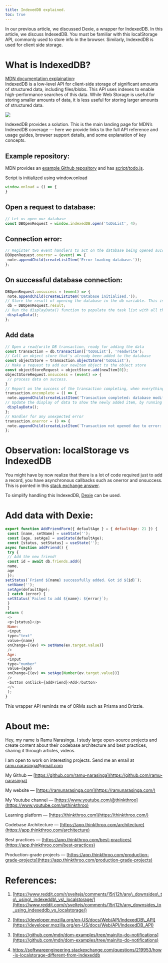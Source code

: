 ```yaml
---
title: IndexedDB explained.
toc: true
---
```


In our previous article, we discussed Dexie, a wrapper for IndexedDB. In this article, we discuss IndexedDB. You must be familiar with this localStorage API, commonly used to store info in the browser. Similarly, IndexedDB is used for client side storage.

# **What is IndexedDB?**

[MDN documentation explaination](https://developer.mozilla.org/en-US/docs/Web/API/IndexedDB_API):  
IndexedDB is a low-level API for client-side storage of significant amounts of structured data, including files/blobs. This API uses indexes to enable high-performance searches of this data. While Web Storage is useful for storing smaller amounts of data, it is less useful for storing larger amounts of structured data.

![](https://miro.medium.com/v2/resize:fit:875/1*9Lb_9Gm2LBcQXYax9aHQYw.png)

IndexedDB provides a solution. This is the main landing page for MDN’s IndexedDB coverage — here we provide links to the full API reference and usage guides, browser support details, and some explanation of key concepts.

## **Example repository:**

MDN provides an [example Github repository](https://github.com/mdn/dom-examples/tree/main/to-do-notifications) and has [script/todo.js](https://github.com/mdn/dom-examples/blob/main/to-do-notifications/scripts/todo.js).

Script is initialized using window.onload

```javascript
window.onload = () => {
}
```

## **Open a request to database:**

```javascript
// Let us open our database
const DBOpenRequest = window.indexedDB.open('toDoList', 4);
```

## **Connection error:**

```javascript
// Register two event handlers to act on the database being opened successfully, or not
DBOpenRequest.onerror = (event) => {
 note.appendChild(createListItem('Error loading database.'));
};
```

## **On successful database connection:**

```javascript
DBOpenRequest.onsuccess = (event) => {
 note.appendChild(createListItem('Database initialised.'));
// Store the result of opening the database in the db variable. This is used a lot below
 db = DBOpenRequest.result;
// Run the displayData() function to populate the task list with all the to-do list data already in the IndexedDB
 displayData();
};
```

## **Add data**

```javascript
// Open a read/write DB transaction, ready for adding the data
const transaction = db.transaction(['toDoList'], 'readwrite');
// Call an object store that's already been added to the database
const objectStore = transaction.objectStore('toDoList');
// Make a request to add our newItem object to the object store
const objectStoreRequest = objectStore.add(newItem[0]);
objectStoreRequest.onsuccess = (event) => {
 // process data on success.
}
// Report on the success of the transaction completing, when everything is done
transaction.oncomplete = () => {
 note.appendChild(createListItem('Transaction completed: database modification finished.'));
// Update the display of data to show the newly added item, by running displayData() again.
 displayData();
};
// Handler for any unexpected error
transaction.onerror = () => {
 note.appendChild(createListItem(`Transaction not opened due to error: ${transaction.error}`));
};
```

# **Observation: localStorage vs IndexedDB**

You might have by now realize that there is a lot of code required just to add a record, you have asynchronous callbacks such as onerror and onsuccess. This is pointed in this [stack exchange answer](https://softwareengineering.stackexchange.com/questions/219953/how-is-localstorage-different-from-indexeddb).

To simplify handling this IndexedDB, [Dexie](https://dexie.org/docs/Tutorial/React) can be used.

# **Add data with Dexie:**

```javascript
export function AddFriendForm({ defaultAge } = { defaultAge: 21 }) {
 const [name, setName] = useState('');
 const [age, setAge] = useState(defaultAge);
 const [status, setStatus] = useState('');
async function addFriend() {
 try {
 // Add the new friend!
 const id = await db.friends.add({
 name,
 age
 });
setStatus(`Friend ${name} successfully added. Got id ${id}`);
 setName('');
 setAge(defaultAge);
 } catch (error) {
 setStatus(`Failed to add ${name}: ${error}`);
 }
 }
return (
 <>
 <p>{status}</p>
 Name:
 <input
 type="text"
 value={name}
 onChange={(ev) => setName(ev.target.value)}
 />
 Age:
 <input
 type="number"
 value={age}
 onChange={(ev) => setAge(Number(ev.target.value))}
 />
 <button onClick={addFriend}>Add</button>
 </>
 );
}
```

This wrapper API reminds me of ORMs such as Prisma and Drizzle.

# **About me:**

Hey, my name is Ramu Narasinga. I study large open-source projects and create content about their codebase architecture and best practices, sharing it through articles, videos.

I am open to work on interesting projects. Send me an email at ramu.narasinga@gmail.com

My Github — [https://github.com/ramu-narasinga](https://github.com/ramu-narasinga)

My website — [https://ramunarasinga.com](https://ramunarasinga.com/)

My Youtube channel — [https://www.youtube.com/@thinkthroo](https://www.youtube.com/@thinkthroo)

Learning platform — [https://thinkthroo.com](https://thinkthroo.com/)

Codebase Architecture — [https://app.thinkthroo.com/architecture](https://app.thinkthroo.com/architecture)

Best practices — [https://app.thinkthroo.com/best-practices](https://app.thinkthroo.com/best-practices)

Production-grade projects — [https://app.thinkthroo.com/production-grade-projects](https://app.thinkthroo.com/production-grade-projects)

# **References:**

1. [https://www.reddit.com/r/sveltejs/comments/15rj12h/any\_downsides\_to\_using\_indexeddb\_vs\_localstorage/](https://www.reddit.com/r/sveltejs/comments/15rj12h/any_downsides_to_using_indexeddb_vs_localstorage/)
    
2. [https://developer.mozilla.org/en-US/docs/Web/API/IndexedDB\_API](https://developer.mozilla.org/en-US/docs/Web/API/IndexedDB_API)
    
3. [https://github.com/mdn/dom-examples/tree/main/to-do-notifications](https://github.com/mdn/dom-examples/tree/main/to-do-notifications)
    
4. https://softwareengineering.stackexchange.com/questions/219953/how-is-localstorage-different-from-indexeddb
